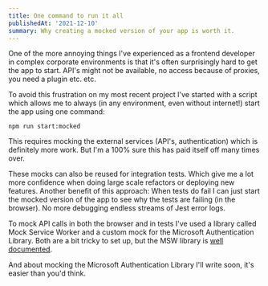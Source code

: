 ```yaml
---
title: One command to run it all
publishedAt: '2021-12-10'
summary: Why creating a mocked version of your app is worth it.
---
```


One of the more annoying things I've experienced as a frontend developer in complex corporate environments is that it's often surprisingly hard to get the app to start. API's might not be available, no access because of proxies, you need a plugin etc. etc.

To avoid this frustration on my most recent project I've started with a script which allows me to always (in any environment, even without internet!) start the app using one command:

```
npm run start:mocked
```

This requires mocking the external services (API's, authentication) which is definitely more work. But I'm a 100% sure this has paid itself off many times over.

These mocks can also be reused for integration tests. Which give me a lot more confidence when doing large scale refactors or deploying new features. Another benefit of this approach: When tests do fail I can just start the mocked version of the app to see why the tests are failing (in the browser). No more debugging endless streams of Jest error logs.

To mock API calls in both the browser and in tests I've used a library called Mock Service Worker and a custom mock for the Microsoft Authentication Library. Both are a bit tricky to set up, but the MSW library is [well documented](https://mswjs.io/).

And about mocking the Microsoft Authentication Library I'll write soon, it's easier than you'd think.
